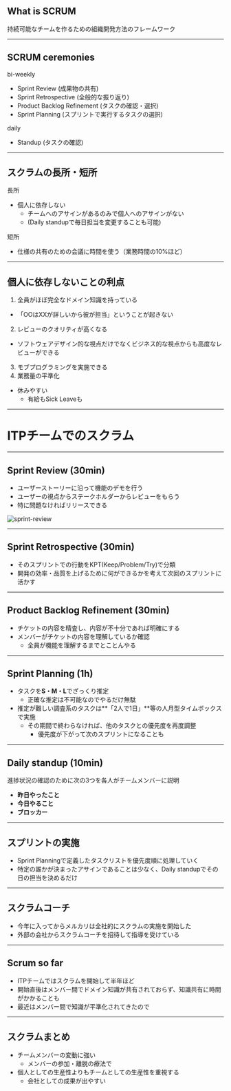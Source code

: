## What is **SCRUM**

持続可能なチームを作るための組織開発方法のフレームワーク

---

## SCRUM ceremonies

bi-weekly

- Sprint Review (成果物の共有)
- Sprint Retrospective (全般的な振り返り)
- Product Backlog Refinement (タスクの確認・選択)
- Sprint Planning (スプリントで実行するタスクの選択)

daily

- Standup (タスクの確認)

---

## スクラムの長所・短所

長所

- 個人に依存しない
  - チームへのアサインがあるのみで個人へのアサインがない
  - (Daily standupで毎日担当を変更することも可能)

短所

- 仕様の共有のための会議に時間を使う（業務時間の10%ほど）

---

## 個人に依存しないことの利点

1. 全員がほぼ完全なドメイン知識を持っている
  - 「OOはXXが詳しいから彼が担当」ということが起きない
2. レビューのクオリティが高くなる
  - ソフトウェアデザイン的な視点だけでなくビジネス的な視点からも高度なレビューができる
3. モブプログラミングを実施できる
4. 業務量の平準化
  - 休みやすい
    - 有給もSick Leaveも

---

# ITPチームでのスクラム

---

## Sprint Review (30min)

- ユーザーストーリーに沿って機能のデモを行う
- ユーザーの視点からステークホルダーからレビューをもらう
- 特に問題なければリリースできる

![sprint-review](https://4.bp.blogspot.com/-4pIeS8IPWM4/WMo89vWnDGI/AAAAAAABCpE/sL7sAGYQhPU3sGn_DlBXZiZcFGIxzVHigCLcB/s800/presentation_pc_man2.png)

<!-- 例 -->

---

## Sprint Retrospective (30min)

- そのスプリントでの行動をKPT(Keep/Problem/Try)で分類
- 開発の効率・品質を上げるために何ができるかを考えて次回のスプリントに活かす

---

## Product Backlog Refinement (30min)

- チケットの内容を精査し、内容が不十分であれば明確にする
- メンバーがチケットの内容を理解しているか確認
  - 全員が機能を理解するまでとことんやる

---

## Sprint Planning (1h)

- タスクを**S・M・L**でざっくり推定
  - <span className="note">正確な推定は不可能なのでやるだけ無駄</span>
- 推定が難しい調査系のタスクは**「2人で1日」**等の人月型タイムボックスで実施
  - その期間で終わらなければ、他のタスクとの優先度を再度調整
    - <span className="note">優先度が下がって次のスプリントになることも</span>

---

## Daily standup (10min)

進捗状況の確認のために次の3つを各人がチームメンバーに説明

- **昨日やったこと**
- **今日やること**
- **ブロッカー**

---

## スプリントの実施

- Sprint Planningで定義したタスクリストを優先度順に処理していく
- 特定の誰かが決まったアサインであることは少なく、Daily standupでその日の担当を決めるだけ

---

## スクラムコーチ

- 今年に入ってからメルカリは全社的にスクラムの実施を開始した
- 外部の会社からスクラムコーチを招待して指導を受けている

---

## Scrum so far

- ITPチームではスクラムを開始して半年ほど
- 開始直後はメンバー間でドメイン知識が共有されておらず、知識共有に時間がかかることも
- 最近はメンバー間で知識が平準化されてきたので

---

## スクラムまとめ

- チームメンバーの変動に強い
  - メンバーの参加・離脱の療法で
- 個人としての生産性よりもチームとしての生産性を重視する
  - 会社としての成果が出やすい
